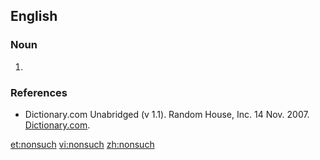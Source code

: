 ==English==

===Noun===
{{en-noun|es}}

# {{alternative spelling of|[[nonesuch]]}}

===References===
* Dictionary.com Unabridged (v 1.1). Random House, Inc. 14 Nov. 2007. [http://dictionary.reference.com/browse/nonsuch Dictionary.com].

[[et:nonsuch]]
[[vi:nonsuch]]
[[zh:nonsuch]]
